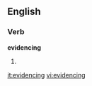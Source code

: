 
==English==

===Verb===
'''evidencing'''

# {{present participle of|[[evidence]]}}

[[it:evidencing]]
[[vi:evidencing]]